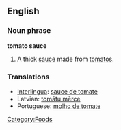 ==English==

===Noun phrase===
'''tomato sauce'''

# A thick [[sauce]] made from [[tomato]]s.

===Translations===
{{rfc-level|Translations at L3+ (AutoFormat would have corrected level of Translations)}}
*[[Interlingua]]: [[sauce de tomate]]
*Latvian: [[tomātu mērce]] {{f}}
*Portuguese: [[molho de tomate]] {{m}}

[[Category:Foods]]